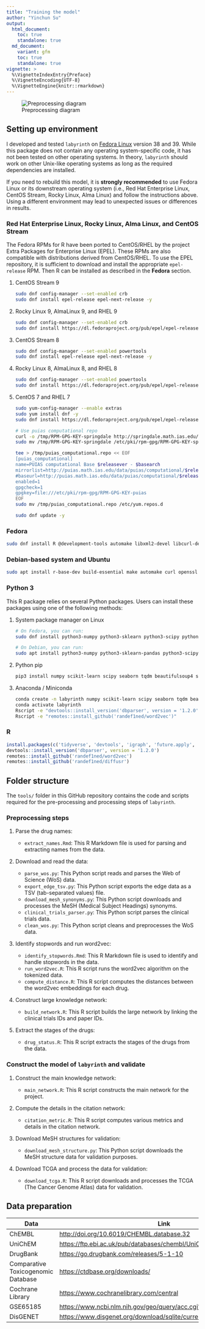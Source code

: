 ```yaml
---
title: "Training the model"
author: "Yinchun Su"
output:
  html_document:
    toc: true
    standalone: true
  md_document:
    variant: gfm
    toc: true
    standalone: true
vignette: >
  %\VignetteIndexEntry{Preface}
  %\VignetteEncoding{UTF-8}
  %\VignetteEngine{knitr::rmarkdown}
---
```



![Preprocessing diagram](img/preprocess.jpg)


## Setting up environment

I developed and tested `labyrinth` on [Fedora Linux](https://fedoraproject.org) version 38 and 39. While this package does not contain any operating system-specific code, it has not been tested on other operating systems. In theory, `labyrinth` should work on other Unix-like operating systems as long as the required dependencies are installed.

If you need to rebuild this model, it is **strongly recommended** to use Fedora Linux or its downstream operating system (i.e., Red Hat Enterprise Linux, CentOS Stream, Rocky Linux, Alma Linux) and follow the instructions above. Using a different environment may lead to unexpected issues or differences in results.

### Red Hat Enterprise Linux, Rocky Linux, Alma Linux, and CentOS Stream

The Fedora RPMs for R have been ported to CentOS/RHEL by the project Extra Packages for Enterprise Linux (EPEL). These RPMs are also compatible with distributions derived from CentOS/RHEL. 
To use the EPEL repository, it is sufficient to download and install the appropriate `epel-release` RPM. Then R can be installed as described in the **Fedora** section.

1. CentOS Stream 9

   ``` bash
   sudo dnf config-manager --set-enabled crb
   sudo dnf install epel-release epel-next-release -y
   ```

2. Rocky Linux 9, AlmaLinux 9, and RHEL 9

   ``` bash
   sudo dnf config-manager --set-enabled crb
   sudo dnf install https://dl.fedoraproject.org/pub/epel/epel-release-latest-9.noarch.rpm -y
    ```

3. CentOS Stream 8

   ``` bash
   sudo dnf config-manager --set-enabled powertools
   sudo dnf install epel-release epel-next-release -y
   ```

4. Rocky Linux 8, AlmaLinux 8, and RHEL 8

   ``` bash
   sudo dnf config-manager --set-enabled powertools
   sudo dnf install https://dl.fedoraproject.org/pub/epel/epel-release-latest-8.noarch.rpm -y
   ```

5. CentOS 7 and RHEL 7

   ``` bash
   sudo yum-config-manager --enable extras
   sudo yum install dnf -y
   sudo dnf install https://dl.fedoraproject.org/pub/epel/epel-release-latest-7.noarch.rpm -y
   
   # Use puias computational repo
   curl -o /tmp/RPM-GPG-KEY-springdale http://springdale.math.ias.edu/data/puias/7/x86_64/os/RPM-GPG-KEY-springdale
   sudo mv /tmp/RPM-GPG-KEY-springdale /etc/pki/rpm-gpg/RPM-GPG-KEY-springdale
   
   tee > /tmp/puias_computational.repo << EOF
   [puias_computational]
   name=PUIAS computational Base $releasever - $basearch
   mirrorlist=http://puias.math.ias.edu/data/puias/computational/$releasever/$basearch/mirrorlist
   #baseurl=http://puias.math.ias.edu/data/puias/computational/$releasever/$basearch
   enabled=1
   gpgcheck=1
   gpgkey=file:///etc/pki/rpm-gpg/RPM-GPG-KEY-puias
   EOF
   sudo mv /tmp/puias_computational.repo /etc/yum.repos.d
   
   sudo dnf update -y
   ```

### Fedora

``` bash
sudo dnf install R @development-tools automake libxml2-devel libcurl-devel fontconfig-devel openssl-devel harfbuzz-devel fribidi-devel libgit2-devel freetype-devel libpng-devel libtiff-devel libjpeg-devel python3-pip ghostscript pandoc R-flexiblas flexiblas-*
```

### Debian-based system and Ubuntu

``` bash
sudo apt install r-base-dev build-essential make automake curl openssl libxml2-dev libcurl4-openssl-dev libfontconfig1-dev libssl-dev libharfbuzz-dev libfribidi-dev libgit2-dev libfreetype6-dev libpng-dev libtiff5-dev libjpeg-dev python3-pip ghostscript pandoc libopenblas-dev libopenblas-openmp-dev
```

### Python 3

This R package relies on several Python packages. Users can install these packages using one of the following methods:

1. System package manager on Linux
  
   ``` bash
   # On Fedora, you can run:
   sudo dnf install python3-numpy python3-sklearn python3-scipy python3-seaborn python3-tqdm python3-beautifulsoup4 python3-selenium python3-lxml 
   
   # On Debian, you can run:
   sudo apt install python3-numpy python3-sklearn-pandas python3-scipy python3-seaborn python3-tqdm python3-bs4 python3-selenium python3-lxml
  ```

2. Python pip

   ``` bash
   pip3 install numpy scikit-learn scipy seaborn tqdm beautifulsoup4 selenium lxml
   ```

3. Anaconda / Miniconda

   ``` bash
   conda create -n labyrinth numpy scikit-learn scipy seaborn tqdm beautifulsoup4 selenium lxml r-tidyverse r-devtools r-rcppeigen r-rcppprogress r-fastmatch r-rpca r-future.apply r-pbapply r-dbi r-rsqlite r-bursts r-patchwork r-furrr r-datapreparation r-tokenizers r-reticulate r-knitr r-progressr r-future.callr r-hrbrthemes r-proc r-ggthemes r-meta r-ggally r-matrixtests r-corrplot r-statix bioconductor-tcgabiolinks bioconductor-clusterprofiler bioconductor-fgsea bioconductor-deseq2 bioconductor-m3c -c bioconda -c conda-forge
   conda activate labyrinth
   Rscript -e "devtools::install_version('dbparser', version = '1.2.0')"
   Rscript -e "remotes::install_github('randef1ned/word2vec')"
   ```

### R

``` r
install.packages(c('tidyverse', 'devtools', 'igraph', 'future.apply', 'pbapply', 'DBI', 'RSQLite', 'bursts', 'patchwork', 'furrr', 'M3C', 'dataPreparation', 'tokenizers', 'reticulate', 'magrittr', 'knitr', 'progressr', 'future.callr', 'hrbrthemes', 'pROC', 'ggthemes', 'meta', 'GGally', 'matrixTests', 'rstatix', 'corrplot', 'BiocManager'))
devtools::install_version('dbparser', version = '1.2.0')
remotes::install_github('randef1ned/word2vec')
remotes::install_github('randef1ned/diffusr')
```


## Folder structure

The `tools/` folder in this GitHub repository contains the code and scripts required for the pre-processing and processing steps of `labyrinth`.

### Preprocessing steps

1. Parse the drug names:

   - `extract_names.Rmd`: This R Markdown file is used for parsing and extracting names from the data.

2. Download and read the data:

   - `parse_wos.py`: This Python script reads and parses the Web of Science (WoS) data.
   - `export_edge_tsv.py`: This Python script exports the edge data as a TSV (tab-separated values) file.
   - `download_mesh_synonyms.py`: This Python script downloads and processes the MeSH (Medical Subject Headings) synonyms.
   - `clinical_trials_parser.py`: This Python script parses the clinical trials data.
   - `clean_wos.py`: This Python script cleans and preprocesses the WoS data.

3. Identify stopwords and run word2vec:

   - `identify_stopwords.Rmd`: This R Markdown file is used to identify and handle stopwords in the data.
   - `run_word2vec.R`: This R script runs the word2vec algorithm on the tokenized data.
   - `compute_distance.R`: This R script computes the distances between the word2vec embeddings for each drug.

4. Construct large knowledge network:

   - `build_network.R`: This R script builds the large network by linking the clinical trials IDs and paper IDs.
  
5. Extract the stages of the drugs:

   - `drug_status.R`: This R script extracts the stages of the drugs from the data.

### Construct the model of `labyrinth` and validate

1. Construct the main knowledge network:

   - `main_network.R`: This R script constructs the main network for the project.

2. Compute the details in the citation network:

   - `citation_metric.R`: This R script computes various metrics and details in the citation network.

3. Download MeSH structures for validation:

   - `download_mesh_structure.py`: This Python script downloads the MeSH structure data for validation purposes.

4. Download TCGA and process the data for validation:

   - `download_tcga.R`: This R script downloads and processes the TCGA (The Cancer Genome Atlas) data for validation.


## Data preparation

| Data | Link |
| --- | --- |
| ChEMBL | <http://doi.org/10.6019/CHEMBL.database.32> |
| UniChEM | <https://ftp.ebi.ac.uk/pub/databases/chembl/UniChem/data/table_dumps/> |
| DrugBank | <https://go.drugbank.com/releases/5-1-10> |
| Comparative Toxicogenomic Database | <https://ctdbase.org/downloads/> |
| Cochrane Library | <https://www.cochranelibrary.com/central> |
| GSE65185 | <https://www.ncbi.nlm.nih.gov/geo/query/acc.cgi?acc=GSE65185> |
| DisGENET | <https://www.disgenet.org/download/sqlite/current/2020> |


